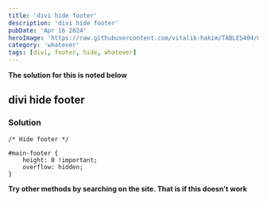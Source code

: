 ```yaml
---
title: 'divi hide footer'
description: 'divi hide footer'
pubDate: 'Apr 16 2024'
heroImage: 'https://raw.githubusercontent.com/vitalik-hakim/TABLES404/main/error_b/misc.png'
category: 'whatever'
tags: [divi, footer, hide, whatever]
---
```


**The solution for this is noted below**

## divi hide footer

### Solution

```whatever
/* Hide footer */

#main-footer {
    height: 0 !important;
    overflow: hidden;
}
```

**Try other methods by searching on the site. That is if this doesn't work**
